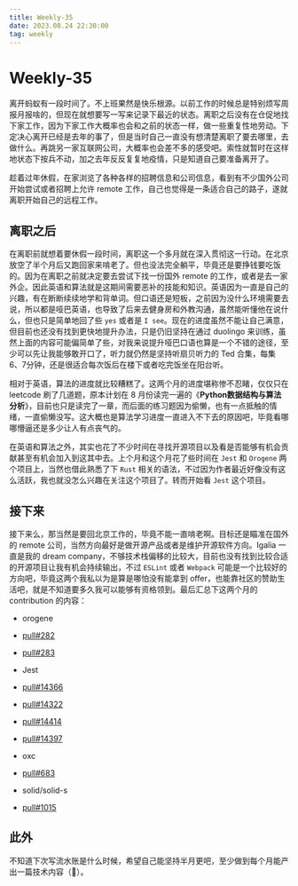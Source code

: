 ```yaml
---
title: Weekly-35
date: 2023.08.24 22:30:00
tag: weekly
---
```


# Weekly-35

离开蚂蚁有一段时间了。不上班果然是快乐根源。以前工作的时候总是特别烦写周报月报啥的，但现在就想要写一写来记录下最近的状态。离职之后没有在仓促地找下家工作，因为下家工作大概率也会和之前的状态一样，做一些重复性地劳动。下定决心离开已经是去年的事了，但是当时自己一直没有想清楚离职了要去哪里，去做什么。再跳另一家互联网公司，大概率也会差不多的感受吧。索性就暂时在这样地状态下按兵不动，加之去年反反复复地疫情，只是知道自己要准备离开了。

趁着过年休假，在家浏览了各种各样的招聘信息和公司信息，看到有不少国外公司开始尝试或者招聘上允许 remote 工作，自己也觉得是一条适合自己的路子，遂就离职开始自己的远程工作。

## 离职之后

在离职前就想着要休假一段时间，离职这一个多月就在深入贯彻这一行动。在北京放空了半个月后又跑回家来啃老了。但也没法完全躺平，毕竟还是要挣钱要吃饭的。因为在离职之前就决定要去尝试下找一份国外 remote 的工作，或者是去一家外企。因此英语和算法就是这期间需要恶补的技能和知识。英语因为一直是自己的兴趣，有在断断续续地学和背单词。但口语还是短板，之前因为没什么环境需要去说，所以都是哑巴英语，也导致了后来去健身房和外教沟通，虽然能听懂他在说什么，但也只是简单地回了些 `yes` 或者是 `I see`。现在的进度虽然不能让自己满意，但目前也还没有找到更快地提升办法，只是仍旧坚持在通过 duolingo 来训练，虽然上面的内容可能偏简单了些，对我来说提升哑巴口语也算是一个不错的途径，至少可以先让我能够敢开口了，听力就仍然是坚持听扇贝听力的 Ted 合集，每集 6、7分钟，还是很适合每次饭后在楼下或者吃完饭坐在阳台听。

相对于英语，算法的进度就比较糟糕了。这两个月的进度堪称惨不忍睹，仅仅只在 leetcode 刷了几道题，原本计划在 8 月份读完一遍的《****Python数据结构与算法分析****》，目前也只是读完了一章，而后面的练习题因为偷懒，也有一点抵触的情绪，一直偷懒没写。这大概也是算法学习进度一直进入不下去的原因吧，毕竟看哪哪懵逼还是多少让人有点丧气的。

在英语和算法之外，其实也花了不少时间在寻找开源项目以及看是否能够有机会贡献甚至有机会加入到这其中去。上个月和这个月花了些时间在 `Jest` 和 `Orogene` 两个项目上，当然也借此熟悉了下 `Rust` 相关的语法，不过因为作者最近好像没有这么活跃，我也就没怎么兴趣在关注这个项目了。转而开始看 `Jest` 这个项目。

## 接下来

接下来么，那当然是要回北京工作的，毕竟不能一直啃老啊。目标还是瞄准在国外的 remote 公司，当然方向最好是做开源产品或者是维护开源软件方向。Igalia 一直是我的 dream company，不够技术栈偏移的比较大，目前也没有找到比较合适的开源项目让我有机会持续输出，不过 `ESLint` 或者 `Webpack` 可能是一个比较好的方向吧，毕竟这两个我私以为是算是哪怕没有能拿到 offer，也能靠社区的赞助生活吧，就是不知道要多久我可以能够有资格领到。最后汇总下这两个月的 contribution 的内容：

- orogene

* [pull#282](https://github.com/orogene/orogene/pull/282)

* [pull#283](https://github.com/orogene/orogene/pull/283)

- Jest

* [pull#14366](https://github.com/jestjs/jest/pull/14366)

* [pull#14322](https://github.com/jestjs/jest/pull/14322)

* [pull#14414](https://github.com/jestjs/jest/pull/14414)

* [pull#14397](https://github.com/jestjs/jest/pull/14397)

- oxc

* [pull#683](https://github.com/web-infra-dev/oxc/pull/683)

- solid/solid-s

* [pull#1015](https://github.com/solidjs/solid-start/pull/1015)

## 此外

不知道下次写流水账是什么时候，希望自己能坚持半月更吧，至少做到每个月能产出一篇技术内容（🚩）。
